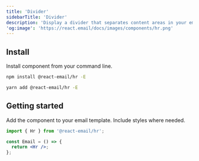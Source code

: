 ```yaml
---
title: 'Divider'
sidebarTitle: 'Divider'
description: 'Display a divider that separates content areas in your email.'
'og:image': 'https://react.email/docs/images/components/hr.png'
---
```



## Install

Install component from your command line.

<CodeGroup>

```sh npm
npm install @react-email/hr -E
```

```sh yarn
yarn add @react-email/hr -E
```

</CodeGroup>

## Getting started

Add the component to your email template. Include styles where needed.

```jsx
import { Hr } from '@react-email/hr';

const Email = () => {
  return <Hr />;
};
```

<Support />
